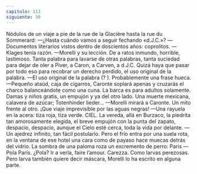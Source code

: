 ```yaml
---
capitulo: 113
siguiente: 30
---
```


Nódulos de un viaje a pie de la rue de la Glacière hasta la rue du Sommerard:
—¿Hasta cuándo vamos a seguir fechando «d.J.C.»?
—Documentos literarios vistos dentro de doscientos años: coprolitos.
—Klages tenía razón.
—Morelli y su lección. De a ratos inmundo, horrible, lastimoso. Tanta palabra
para lavarse de otras palabras, tanta suciedad para dejar de oler a Piver, a Caron,
a Carven, a d.J.C. Quizá haya que pasar por todo eso para recobrar un derecho
perdido, el uso original de la palabra.
—El uso original de la palabra (? ). Probablemente una frase hueca.
—Pequeño ataúd, caja de cigarros, Caronte soplará apenas y cruzarás el
charco balanceándote como una cuna. La barca es para adultos solamente.
Damas y niños gratis, un empujón y ya del otro lado. Una muerte mexicana,
calavera de azúcar; Totenhinder lieder...
—Morelli mirará a Caronte. Un mito frente al otro. ¡Que viaje imprevisible por
las aguas negras!
—Una rayuela en la acera: tiza roja, tiza verde. CIEL. La vereda, allá en
Burzaco, la piedrita tan amorosamente elegida, el breve empujón con la punta
del zapato, despacio, despacio, aunque el Cielo esté cerca, toda la vida por
delante.
—Un ajedrez infinito, tan fácil postularlo. Pero el frío entra por una suela rota,
en la ventana de ese hotel una cara como de payaso hace muecas detrás del
vidrio. La sombra de una paloma roza un excremento de perro: Paris
—Pola París. ¿Pola? Ir a verla, faire l’amour. Carezza. Como larvas perezosas.
Pero larva también quiere decir máscara, Morelli lo ha escrito en alguna parte.

